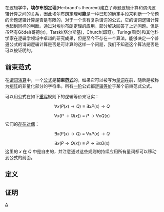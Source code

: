 在逻辑学中，'''埃尔布朗定理'''(Herbrand's theorem)建立了命题逻辑计算和谓词逻辑计算之间的关系，因此埃尔布朗定理'''可能'''是一种已知的确定手段来判断一个命题的命题逻辑计算是否是有限的，对于一个含有复杂谓词的公式，它的谓词逻辑计算也起到同样的判断。通过对埃尔布朗定理的应用，部分解决回答了上述问题。但是虽然有Gödel(哥德尔)，Tarski(塔尔斯基)，Church(邱奇)，Turing(图灵)和其他科学家在逻辑学领域中卓越的研究成果，但是至今不存在一个算法，能够决定一个普遍公式的谓词逻辑计算是否是可计算的这样一个问题，我们不知道这个算法是否是可以被证明的。

==前束范式==

在[[谓词演算|谓词演算]]中，一个[[公式|公式]]是'''前束[[范式|范式]]'''的，如果它可以被写为[[量词|量词]]在前，随后是被称为[[矩阵|矩阵]]的非量化部分的字符串。所有[[一阶逻辑|一阶]]公式都[[逻辑等价|逻辑等价]]于某个前束范式公式。

可以用公式在如下[[重写|重写]]规则下的逻辑等价来证实：
:<math>\forall x ( P(x) \rightarrow Q ) \equiv \exists x P(x) \rightarrow Q</math>
:<math>\forall x ( P \rightarrow Q(x) ) \equiv P \rightarrow \forall x Q(x)</math>
它们的[[德·摩根定律|存在对偶]]：
:<math>\exists x ( P(x) \rightarrow Q ) \equiv \forall x P(x) \rightarrow Q</math>
:<math>\exists x ( P \rightarrow Q(x) ) \equiv P \rightarrow \exists x Q(x)</math>
这里的 <math>x</math> 在 <math>Q</math> 中是自由的，并注意通过这些规则的持续应用所有量词都可以移动到公式的前面。

==定义==

==证明==

[[Category:数学定理|A]]